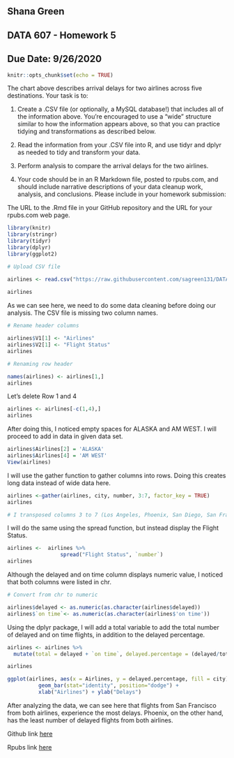 ## Shana Green
## DATA 607 - Homework 5
## Due Date: 9/26/2020


```{r setup, include=FALSE}
knitr::opts_chunk$set(echo = TRUE)
```

The chart above describes arrival delays for two airlines across five destinations.  Your task is to: 


(1) Create a .CSV file (or optionally, a MySQL database!) that includes all of the information above.  You’re encouraged to use a “wide” structure similar to how the information appears above, so that you can practice tidying and transformations as described below. 

(2) Read the information from your .CSV file into R, and use tidyr and dplyr as needed to tidy and transform your data.   

(3) Perform analysis to compare the arrival delays for the two airlines. 

(4) Your code should be in an R Markdown file, posted to rpubs.com, and should include narrative descriptions of your data cleanup work, analysis, and conclusions.  Please include in your homework submission: 

The URL to the .Rmd file in your GitHub repository and the URL for your rpubs.com web page. 

```{r}

library(knitr)
library(stringr)
library(tidyr)
library(dplyr)
library(ggplot2)

```


```{r}

# Upload CSV file

airlines <- read.csv("https://raw.githubusercontent.com/sagreen131/DATA-607-HW-5/master/numbersense.csv", header=FALSE, sep=",", stringsAsFactors=FALSE)
                    
airlines
```


As we can see here, we need to do some data cleaning before doing our analysis. The CSV file is missing two column names. 

```{r}
# Rename header columns

airlines$V1[1] <- "Airlines"
airlines$V2[1] <- "Flight Status"
airlines

```

```{r}
# Renaming row header

names(airlines) <- airlines[1,]
airlines

```

Let's delete Row 1 and 4

```{r}

airlines <- airlines[-c(1,4),]
airlines
```

After doing this, I noticed empty spaces for ALASKA and AM WEST. I will proceed to add in data in given data set.

```{r}

airlines$Airlines[2] = 'ALASKA'
airlines$Airlines[4] = 'AM WEST'
View(airlines)

```


I will use the gather function to gather columns into rows. Doing this creates long data instead of wide data here.

```{r}

airlines <-gather(airlines, city, number, 3:7, factor_key = TRUE)
airlines

# I transposed columns 3 to 7 (Los Angeles, Phoenix, San Diego, San Francisco, and Seattle) here and displayed their listed numbers
```

I will do the same using the spread function, but instead display the Flight Status.

```{r}

airlines <-  airlines %>%
                 spread("Flight Status", `number`)
airlines

```

Although the delayed and on time column displays numeric value, I noticed that both columns were listed in chr.

```{r}
# Convert from chr to numeric

airlines$delayed <- as.numeric(as.character(airlines$delayed))
airlines$`on time`<- as.numeric(as.character(airlines$'on time'))

```
Using the dplyr package, I will add a total variable to add the total number of delayed and on time flights, in addition to the delayed percentage.

```{r}
airlines <- airlines %>% 
  mutate(total = delayed + `on time`, delayed.percentage = (delayed/total)*100) 

airlines
```


```{r}


ggplot(airlines, aes(x = Airlines, y = delayed.percentage, fill = city)) +  
          geom_bar(stat="identity", position="dodge") + 
          xlab("Airlines") + ylab("Delays") 
```

After analyzing the data, we can see here that flights from San Francisco from both airlines, experience the most delays. Phoenix, on the other hand, has the least number of delayed flights from both airlines. 



Github link [here](https://github.com/sagreen131/DATA-607-HW-5.git)

Rpubs link [here](https://rpubs.com/sagreen131/666666)